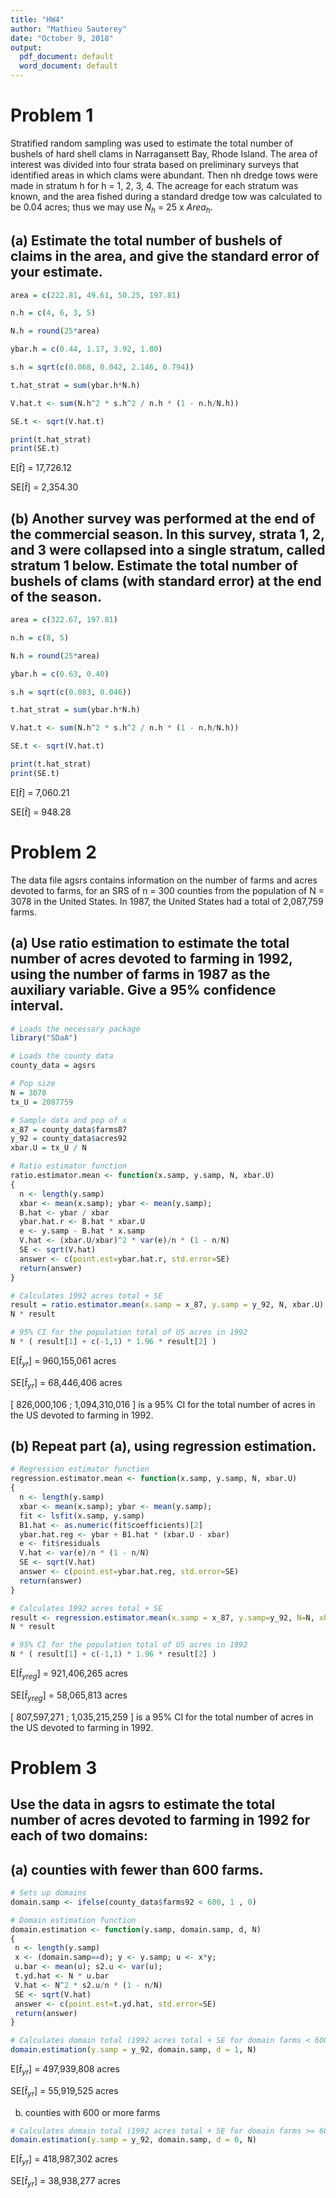 ```yaml
---
title: "HW4"
author: "Mathieu Sauterey"
date: "October 9, 2018"
output:
  pdf_document: default
  word_document: default
---
```


# Problem 1

Stratified random sampling was used to estimate the total number of bushels of hard shell clams in Narragansett Bay, Rhode Island. The area of interest was divided into four strata based on preliminary surveys that identified areas in which clams were abundant. Then nh dredge tows were made in stratum h for h = 1, 2, 3, 4. The acreage for each stratum was known, and the area fished during a standard dredge tow was calculated to be 0.04 acres; thus we may use
$N_h$ = 25 x $Area_h$.

## (a) Estimate the total number of bushels of claims in the area, and give the standard error of your estimate. 

```r

area = c(222.81, 49.61, 50.25, 197.81)

n.h = c(4, 6, 3, 5)

N.h = round(25*area)

ybar.h = c(0.44, 1.17, 3.92, 1.80)

s.h = sqrt(c(0.068, 0.042, 2.146, 0.794))

t.hat_strat = sum(ybar.h*N.h)

V.hat.t <- sum(N.h^2 * s.h^2 / n.h * (1 - n.h/N.h))

SE.t <- sqrt(V.hat.t)

print(t.hat_strat)
print(SE.t)


```
E[$\hat{t}$] = 17,726.12

SE[$\hat{t}$] = 2,354.30

## (b) Another survey was performed at the end of the commercial season. In this survey, strata 1, 2, and 3 were collapsed into a single stratum, called stratum 1 below. Estimate the total number of bushels of clams (with standard error) at the end of the season.

```r

area = c(322.67, 197.81)

n.h = c(8, 5)

N.h = round(25*area)

ybar.h = c(0.63, 0.40)

s.h = sqrt(c(0.083, 0.046))

t.hat_strat = sum(ybar.h*N.h)

V.hat.t <- sum(N.h^2 * s.h^2 / n.h * (1 - n.h/N.h))

SE.t <- sqrt(V.hat.t)

print(t.hat_strat)
print(SE.t)

```
E[$\hat{t}$] = 7,060.21

SE[$\hat{t}$] = 948.28

# Problem 2

The data file agsrs contains information on the number of farms and acres devoted to farms, for an SRS of n = 300 counties from the population of N = 3078 in the United States. In 1987, the United States had a total of 2,087,759 farms.

## (a) Use ratio estimation to estimate the total number of acres devoted to farming in 1992, using the number of farms in 1987 as the auxiliary variable. Give a 95% confidence interval.

```r
# Loads the necessary package
library("SDaA")

# Loads the county data
county_data = agsrs

# Pop size
N = 3078
tx_U = 2087759

# Sample data and pop of x
x_87 = county_data$farms87
y_92 = county_data$acres92
xbar.U = tx_U / N

# Ratio estimator function 
ratio.estimator.mean <- function(x.samp, y.samp, N, xbar.U)
{
  n <- length(y.samp)
  xbar <- mean(x.samp); ybar <- mean(y.samp);
  B.hat <- ybar / xbar
  ybar.hat.r <- B.hat * xbar.U
  e <- y.samp - B.hat * x.samp
  V.hat <- (xbar.U/xbar)^2 * var(e)/n * (1 - n/N)
  SE <- sqrt(V.hat)
  answer <- c(point.est=ybar.hat.r, std.error=SE)
  return(answer)
}

# Calculates 1992 acres total + SE
result = ratio.estimator.mean(x.samp = x_87, y.samp = y_92, N, xbar.U)
N * result

# 95% CI for the population total of US acres in 1992
N * ( result[1] + c(-1,1) * 1.96 * result[2] )

```
E[$\hat{t}_{yr}$] = 960,155,061 acres

SE[$\hat{t}_{yr}$] = 68,446,406 acres

[ 826,000,106 ; 1,094,310,016 ] is a 95% CI for the total number of acres in the US devoted to farming in 1992.

## (b) Repeat part (a), using regression estimation.

```r

# Regression estimator function 
regression.estimator.mean <- function(x.samp, y.samp, N, xbar.U)
{
  n <- length(y.samp)
  xbar <- mean(x.samp); ybar <- mean(y.samp);
  fit <- lsfit(x.samp, y.samp)
  B1.hat <- as.numeric(fit$coefficients)[2]
  ybar.hat.reg <- ybar + B1.hat * (xbar.U - xbar)
  e <- fit$residuals
  V.hat <- var(e)/n * (1 - n/N)
  SE <- sqrt(V.hat)
  answer <- c(point.est=ybar.hat.reg, std.error=SE)
  return(answer)
}

# Calculates 1992 acres total + SE
result <- regression.estimator.mean(x.samp = x_87, y.samp=y_92, N=N, xbar.U=xbar.U)
N * result

# 95% CI for the population total of US acres in 1992
N * ( result[1] + c(-1,1) * 1.96 * result[2] )

```
E[$\hat{t}_{yreg}$] = 921,406,265 acres

SE[$\hat{t}_{yreg}$] = 58,065,813 acres

[ 807,597,271 ; 1,035,215,259 ] is a 95% CI for the total number of acres in the US devoted to farming in 1992.


# Problem 3

## Use the data in agsrs to estimate the total number of acres devoted to farming in 1992 for each of two domains:

## (a) counties with fewer than 600 farms.

```r

# Sets up domains
domain.samp <- ifelse(county_data$farms92 < 600, 1 , 0)

# Domain estimation function
domain.estimation <- function(y.samp, domain.samp, d, N)
{
 n <- length(y.samp)
 x <- (domain.samp==d); y <- y.samp; u <- x*y;
 u.bar <- mean(u); s2.u <- var(u);
 t.yd.hat <- N * u.bar
 V.hat <- N^2 * s2.u/n * (1 - n/N)
 SE <- sqrt(V.hat)
 answer <- c(point.est=t.yd.hat, std.error=SE)
 return(answer)
}

# Calculates domain total (1992 acres total + SE for domain farms < 600)
domain.estimation(y.samp = y_92, domain.samp, d = 1, N)

```
E[$\hat{t}_{yr}$] = 497,939,808 acres

SE[$\hat{t}_{yr}$] = 55,919,525 acres

(b) counties with 600 or more farms

```r

# Calculates domain total (1992 acres total + SE for domain farms >= 600)
domain.estimation(y.samp = y_92, domain.samp, d = 0, N)

```

E[$\hat{t}_{yr}$] = 418,987,302 acres

SE[$\hat{t}_{yr}$] = 38,938,277 acres

